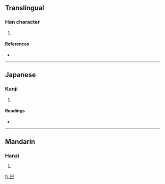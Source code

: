 ==Translingual==

===Han character===
{{Han char|rn=49|rad=己|as=06|sn=9|four=|canj=尸中口山 (SLRU)}}

# {{defn|Han|sort=己06}}

====References====
* {{Han ref|kx=0327.100|dkj=08757|dj=0631.160|hdz=20986.080|uh=5DF8|ud=24056}}

----

==Japanese==

===Kanji===
{{ja-kanji|grade=|rs=己06}}

# {{defn|Japanese}}

====Readings====
* {{ja-readings|on=[[い]] (i), [[き]] (ki)|kun=[[ひろいあご]] (hiroiago), [[おおきい]] (ookii)}}

----

==Mandarin==

===Hanzi===
{{cmn-hanzi|pin=[[juǎn]] ([[juan3]]), [[yí]] ([[yi2]])|wg=chüan<sup>3</sup>, i<sup>2</sup>}}

# {{defn|Mandarin}}

[[fr:巸]]